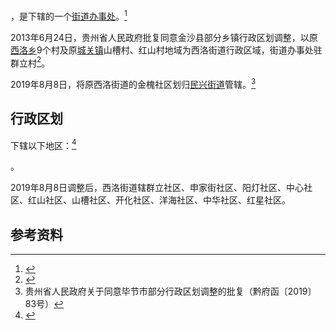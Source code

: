{{中国乡级行政区|52/05/23/201/000
| 政府驻地 = 群立社区
}}

'''{{PAGENAMEBASE}}'''，是{{PRC admin/fullname|52/05/23/201/000|3}}下辖的一个[[街道办事处|街道办事处]]。<ref>{{PRC admin/ref sgc|{{PRC admin/parent|52/05/23/201/000}}}}</ref>

2013年6月24日，贵州省人民政府批复同意金沙县部分乡镇行政区划调整，以原[[西洛乡|西洛乡]]9个村及原[[城关镇_(金沙县)|城关镇]]山槽村、红山村地域为西洛街道行政区域，街道办事处驻群立村<ref>{{Cite web |url=http://www.gzgov.gov.cn/xxgk/zfxxgkpt/szfxxgkml/ztfl/mzfpjz/201701/t20170106_684563.html |title=省人民政府关于同意金沙县部分乡镇行政区划调整的批复（黔府函〔2013〕140号） |access-date=2017-09-04 |archive-date=2017-09-05 |archive-url=https://web.archive.org/web/20170905010732/http://www.gzgov.gov.cn/xxgk/zfxxgkpt/szfxxgkml/ztfl/mzfpjz/201701/t20170106_684563.html |dead-url=no }}</ref>。

2019年8月8日，将原西洛街道的金槐社区划归[[民兴街道|民兴街道]]管辖。<ref>贵州省人民政府关于同意毕节市部分行政区划调整的批复（黔府函〔2019〕83号）</ref>

== 行政区划 ==

{{PAGENAMEBASE}}下辖以下地区：<ref>{{PRC admin/ref sgc|52/05/23/201/000}}</ref>

{{PRC admin/children|52/05/23/201/000}}。

2019年8月8日调整后，西洛街道辖群立社区、申家街社区、阳灯社区、中心社区、红山社区、山槽社区、开化社区、洋海社区、中华社区、红星社区。

== 参考资料 ==

{{reflist}}

{{PRC admin/navcat|52/05/23/201/000}}